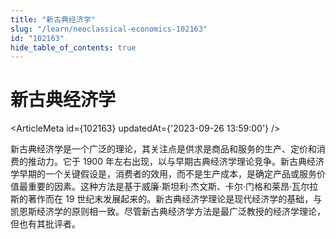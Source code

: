 ```yaml
---
title: "新古典经济学"
slug: "/learn/neoclassical-economics-102163"
id: "102163"
hide_table_of_contents: true
---
```



# 新古典经济学

<ArticleMeta id={102163} updatedAt={'2023-09-26 13:59:00'} />
<div className='border-solid border-b border-t-0 my-4 border-[var(--ifm-color-gray-300)]' />

新古典经济学是一个广泛的理论，其关注点是供求是商品和服务的生产、定价和消费的推动力。它于 1900 年左右出现，以与早期古典经济学理论竞争。新古典经济学早期的一个关键假设是，消费者的效用，而不是生产成本，是确定产品或服务价值最重要的因素。这种方法是基于威廉·斯坦利·杰文斯、卡尔·门格和莱昂·瓦尔拉斯的著作而在 19 世纪末发展起来的。新古典经济学理论是现代经济学的基础，与凯恩斯经济学的原则相一致。尽管新古典经济学方法是最广泛教授的经济学理论，但也有其批评者。
